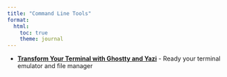 ```yaml
---
title: "Command Line Tools"
format:
  html:
    toc: true
    theme: journal
---
```


- **[Transform Your Terminal with Ghostty and Yazi](ghostty-yazi-terminal/ghostty-yazi.qmd)** - Ready your terminal emulator and file manager

